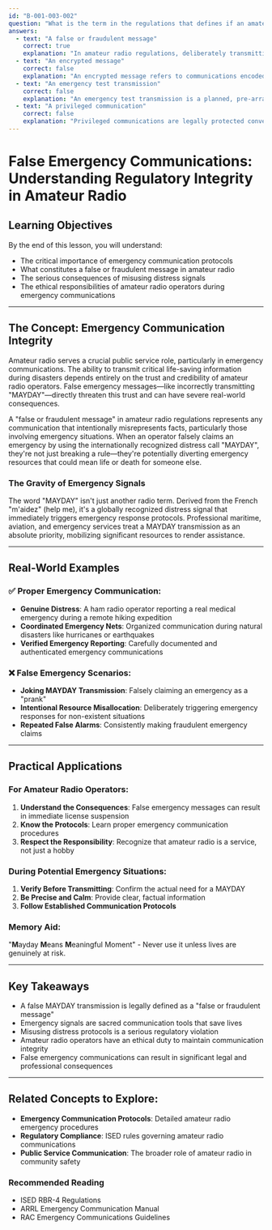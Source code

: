 ```yaml
---
id: "B-001-003-002"
question: "What is the term in the regulations that defines if an amateur radio operator falsely transmits the word \"MAYDAY\" when there isn't an emergency?"
answers:
  - text: "A false or fraudulent message"
    correct: true
    explanation: "In amateur radio regulations, deliberately transmitting a MAYDAY (international distress signal) when no genuine emergency exists is classified as a 'false or fraudulent message'. This classification is critical because false emergency communications can divert critical resources, endanger lives, and undermine the serious purpose of emergency communication protocols. Such actions are not only unethical but can result in severe regulatory penalties, including potential license suspension or revocation."
  - text: "An encrypted message"
    correct: false
    explanation: "An encrypted message refers to communications encoded or scrambled so they cannot be understood by unauthorized listeners. While unauthorized encryption is prohibited in amateur radio, falsely transmitting a MAYDAY is a separate regulatory violation focused on misrepresenting an emergency, not on message encoding."
  - text: "An emergency test transmission"
    correct: false
    explanation: "An emergency test transmission is a planned, pre-arranged communication designed to check emergency communication systems and procedures. Unlike a false MAYDAY, test transmissions are coordinated, identified as tests, and do not falsely claim an actual emergency is occurring."
  - text: "A privileged communication"
    correct: false
    explanation: "Privileged communications are legally protected conversations (like those between lawyers and clients) that cannot be disclosed without consent. In amateur radio, this term does not apply to falsely transmitting emergency signals, which is a serious regulatory violation."
---
```


# False Emergency Communications: Understanding Regulatory Integrity in Amateur Radio

## Learning Objectives
By the end of this lesson, you will understand:
- The critical importance of emergency communication protocols
- What constitutes a false or fraudulent message in amateur radio
- The serious consequences of misusing distress signals
- The ethical responsibilities of amateur radio operators during emergency communications

---

## The Concept: Emergency Communication Integrity

Amateur radio serves a crucial public service role, particularly in emergency communications. The ability to transmit critical life-saving information during disasters depends entirely on the trust and credibility of amateur radio operators. False emergency messages—like incorrectly transmitting "MAYDAY"—directly threaten this trust and can have severe real-world consequences.

A "false or fraudulent message" in amateur radio regulations represents any communication that intentionally misrepresents facts, particularly those involving emergency situations. When an operator falsely claims an emergency by using the internationally recognized distress call "MAYDAY", they're not just breaking a rule—they're potentially diverting emergency resources that could mean life or death for someone else.

### The Gravity of Emergency Signals

The word "MAYDAY" isn't just another radio term. Derived from the French "m'aidez" (help me), it's a globally recognized distress signal that immediately triggers emergency response protocols. Professional maritime, aviation, and emergency services treat a MAYDAY transmission as an absolute priority, mobilizing significant resources to render assistance.

---

## Real-World Examples

### ✅ Proper Emergency Communication:
- **Genuine Distress**: A ham radio operator reporting a real medical emergency during a remote hiking expedition
- **Coordinated Emergency Nets**: Organized communication during natural disasters like hurricanes or earthquakes
- **Verified Emergency Reporting**: Carefully documented and authenticated emergency communications

### ❌ False Emergency Scenarios:
- **Joking MAYDAY Transmission**: Falsely claiming an emergency as a "prank"
- **Intentional Resource Misallocation**: Deliberately triggering emergency responses for non-existent situations
- **Repeated False Alarms**: Consistently making fraudulent emergency claims

---

## Practical Applications

### For Amateur Radio Operators:
1. **Understand the Consequences**: False emergency messages can result in immediate license suspension
2. **Know the Protocols**: Learn proper emergency communication procedures
3. **Respect the Responsibility**: Recognize that amateur radio is a service, not just a hobby

### During Potential Emergency Situations:
1. **Verify Before Transmitting**: Confirm the actual need for a MAYDAY
2. **Be Precise and Calm**: Provide clear, factual information
3. **Follow Established Communication Protocols**

### Memory Aid:
"**M**ayday **M**eans **M**eaningful Moment" - Never use it unless lives are genuinely at risk.

---

## Key Takeaways

- A false MAYDAY transmission is legally defined as a "false or fraudulent message"
- Emergency signals are sacred communication tools that save lives
- Misusing distress protocols is a serious regulatory violation
- Amateur radio operators have an ethical duty to maintain communication integrity
- False emergency communications can result in significant legal and professional consequences

---

## Related Concepts to Explore:
- **Emergency Communication Protocols**: Detailed amateur radio emergency procedures
- **Regulatory Compliance**: ISED rules governing amateur radio communications
- **Public Service Communication**: The broader role of amateur radio in community safety

### Recommended Reading
- ISED RBR-4 Regulations
- ARRL Emergency Communication Manual
- RAC Emergency Communications Guidelines